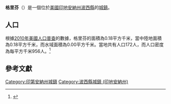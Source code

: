{{noteTA
|G1=USState
|G2=地名
|G3=Unit
}}
{{Infobox settlement
|name            = 格里芬
|native_name = Griffin
|settlement_type          = [[鎮|城鎮]]
|image_skyline            = Griffin, Indiana.jpg
|imagesize                = 250px
|image_map                = Posey County Indiana Incorporated and Unincorporated areas Griffin Highlighted 1830024.svg
|mapsize                  = 250px
|subdivision_type         = [[世界政區索引|國家]]
|subdivision_type1        = [[美国州份|州份]]
|subdivision_type2        = [[印地安納州行政區劃|縣]]
|subdivision_name         = [[美国|美国]]
|subdivision_name1        = [[印地安納州|印地安納州]]
|subdivision_name2        = [[波西縣_(印地安納州)|波西縣]]
|elevation_ft             = 384
|elevation_m              = 117
|timezone                 = [[北美东部时区|CST]]
|area_total_km2           = 0.18
|area_land_km2            = 0.18
|area_water_km2           = 0.00
|area_total_sq_mi         = 
|area_land_sq_mi          = 
|area_water_sq_mi         = 
|population_as_of         = [[2010年美國人口普查|2010]]
|population_footnotes     = 
|population_total         = 172
|population_density_km2   = auto
|population_density_sq_mi = auto
|utc_offset               = -5
|coordinates              = {{coord|38|14|16|N|87|54|54|W|display=inline,title}}
| coor_pinpoint           = 
| coordinates_footnotes   = 
|timezone_DST             = EDT
|utc_offset_DST           = -4
|postal_code_type         = [[美國郵區編號|郵區編號]]
|postal_code              = 47616
|area_code                = {{link-en|电话区号812|Area code 812|812}}
|blank_name = [[地名信息系统|GNIS ID]]
|blank_info = 435495<ref name="GNIS">{{cite gnis|435495|Griffin}}</ref>
}}
'''格里芬'''（{{lang-en|Griffin}}）是一個位於[[美國|美國]][[印地安納州|印地安納州]][[波西縣_(印地安納州)|波西縣]]的[[鎮|城鎮]]。

== 人口 ==
根據[[2010年美國人口普查|2010年美國人口普查]]的數據，格里芬的面積為0.18平方千米，當中陸地面積為0.18平方千米，而水域面積為0.00平方千米。當地共有人口172人，而人口密度為每平方千米956人。<ref name="GR8">{{cite web|url=http://factfinder2.census.gov|publisher=[[美国人口调查局|美国人口调查局]]|accessdate=2011-05-14|title=American FactFinder|archive-date=2013-09-11|archive-url=https://web.archive.org/web/20130911234518/http://factfinder2.census.gov/|dead-url=no}}</ref>

== 參考文獻 ==
{{reflist}}
{{波西縣 (印地安納州)}}
{{Indiana-geo-stub}}
{{DEFAULTSORT:Griffin, Indiana}}
[[Category:印第安納州城鎮|Category:印第安納州城鎮]]
[[Category:波西縣城鎮_(印地安納州)|Category:波西縣城鎮 (印地安納州)]]